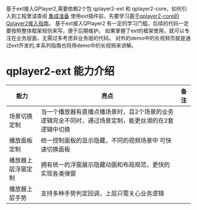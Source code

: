 基于ext接入QPlayer2,需要依赖2个包  qplayer2-ext 和 qplayer2-core，如何引入到工程里请查阅 [集成准备](http://)
使用ext插件前，先要学习[基于qplayer2-core的Qplayer2接入指南](http://)。
基于ext接入QPlayer2 有一定的学习门槛，后续的代码一定要按照整体框架规则来写，便于后期维护。
如果掌握了ext的框架使用，就可以专注在业务层面，无需过多考虑非业务层的代码。
对外的demo中的长视频页就是通过ext开发的,本系列指南也将用demo中的长视频来讲解。


# qplayer2-ext 能力介绍

| 能力               | 亮点                                                         | 备注 |
| ------------------ | ------------------------------------------------------------ | ---- |
| 场景切换定制       | 当一个播放器有直播点播场景时，且2个场景的业务逻辑完全不同时，通过场景定制，能更丝滑的在2套逻辑中切换 |      |
| 播放面板定制       | 统一控制面板的显示隐藏，不同的视频场景中 可快速切换面板      |      |
| 播放器上层浮窗定制 | 拥有统一的浮窗展示隐藏动画和布局规范，更快的实现各类弹窗     |      |
| 播放器上层手势     | 支持多种手势判定回调，上层只需关心业务逻辑                   |      |



